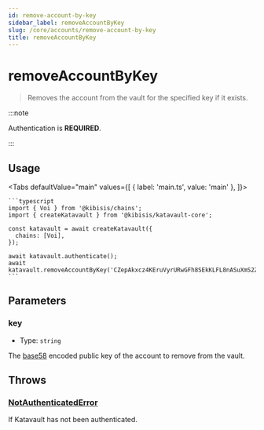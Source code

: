 ```yaml
---
id: remove-account-by-key
sidebar_label: removeAccountByKey
slug: /core/accounts/remove-account-by-key
title: removeAccountByKey
---
```



<!-- components -->

<!-- constants -->

# removeAccountByKey

> Removes the account from the vault for the specified key if it exists.

:::note

Authentication is **REQUIRED**.

:::

<SectionBreak />

## Usage

<Tabs
  defaultValue="main"
  values={[
    { label: 'main.ts', value: 'main' },
  ]}>
  <TabItem value="main">

    ```typescript
    import { Voi } from '@kibisis/chains';
    import { createKatavault } from '@kibisis/katavault-core';

    const katavault = await createKatavault({
      chains: [Voi],
    });

    await katavault.authenticate();
    await katavault.removeAccountByKey('CZepAkxcz4KEruVyrURwGFh8SEkKLFL8nASuXmS2Zu3a');
    ```

  </TabItem>
</Tabs>

<SectionBreak />

## Parameters

### key

* Type: `string`

The <a href={BASE_58_SPECIFICATION_URL} rel="noopener noreferrer" target="_blank">base58</a> encoded public key of the account to remove from the vault.

<SectionBreak />

## Throws

### [NotAuthenticatedError](04-glossary/03-errors.mdx#notauthenticatederror)

If Katavault has not been authenticated.
